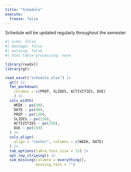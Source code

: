 ```yaml
---
title: "Schedule"
execute:
  freeze: false
---
```


Schedule will be updated regularly throughout the semester

```r
#| echo: false
#| message: false
#| warning: false
#| html-table-processing: none

library(readxl)
library(gt)

read_excel("schedule.xlsx") |>
  gt() |>
  fmt_markdown(
    columns = c(PREP, SLIDES, ACTIVITIES, DUE)
    ) |>
  cols_width(
    WEEK ~ px(30),
    DATE ~ px(90),
    PREP ~ px(130),
    SLIDES ~ px(230),
    ACTIVITIES ~ px(150),
    DUE ~ px(150)
  ) |>
  cols_align(
    align = "center", columns = c(WEEK, DATE)
  ) |>
  tab_options(table.font.size = 13) |>
  opt_row_striping() |>
  sub_missing(columns = everything(),
              missing_text = "") 
  
```
